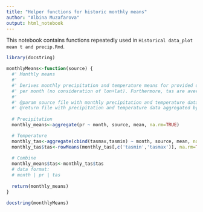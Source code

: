 ```yaml
---
title: "Helper functions for historic monthly means"
author: "Albina Muzafarova"
output: html_notebook
---
```


This notebook contains functions repeatedly used in `Historical data_plot mean t and precip.Rmd`. 

```r
library(docstring)

monthlyMeans<-function(source) {
  #' Monthly means
  #' 
  #' Derives monthly precipitation and temperature means for provided dataset. Both variables are aggregated 
  #' per month (no consideration of lon+lat). Furthermore, tas are averaged by (tasmax+tasmin)/2. 
  #' 
  #' @param source file with monthly precipitation and temperature data
  #' @return file with precipitation and temperature data aggregated by months
  
  # Precipitation
  monthly_means<-aggregate(pr ~ month, source, mean, na.rm=TRUE)

  # Temperature
  monthly_tas<-aggregate(cbind(tasmax,tasmin) ~ month, source, mean, na.rm=TRUE)
  monthly_tas$tas<-rowMeans(monthly_tas[,c('tasmin','tasmax')], na.rm=TRUE)
  
  # Combine
  monthly_means$tas<-monthly_tas$tas
  # data format:
  # month | pr | tas
  
  return(monthly_means)
}

docstring(monthlyMeans)
```


